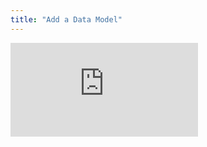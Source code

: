```yaml
---
title: "Add a Data Model"
---
```


<div style={{position: 'relative', paddingBottom: '62.5%', height: 0}}><iframe src="https://www.loom.com/embed/16445a878e2d4e12af36241ce581345d?hide_owner=true&hide_share=true&hide_title=true&hideEmbedTopBar=true" frameBorder={0} webkitallowfullscreen mozallowfullscreen allowFullScreen style={{position: 'absolute', top: 0, left: 0, width: '100%', height: '100%'}} /></div>

When possible, you should try to modify or extend an existing data model instead of adding new data models for each new analysis. This section shows you how to quickly add data if you're getting started, you should also check out [Data Models Overview](/data-modeling/Data-Models-Overview) and [Data Modeling Best Practices](/data-modeling/data-modeling-best-practices)

<Info> **Preparing Data for Glean**— Each Glean model is based on an underlying data table.  For more technical advice see the best practices section on creating [denormalized data tables](/data-modeling/data-modeling-best-practices). If your data isn't quite in the right format in your database, it's possible to specify an underlying data query that will run as you explore data. </Info>

1. From your [project homepage](https://glean.io/app/), click `New Model`
2. Select the data connection you'd like to use or "Uploads" if you want to use [a file from your computer](/query-data-files.mdx)
3. Select either an existing table or click `SQL Editor` to use a custom query
4. Click `Build Model` to create the initial data model (All date fields and a row count metric are added by default)
5. Edit the name of the data model at the top of the page
6. Add additional metrics and attributes by clicking `Add metric` and `Add Attribute` next to the name of the field
7. Create a SQL based custom metric by clicking `+ Add Custom Metric` (see [Metrics](/data-modeling/metrics) for more details)
8. Click `Save Model` then click `Open in Explore` to start exploring the data
